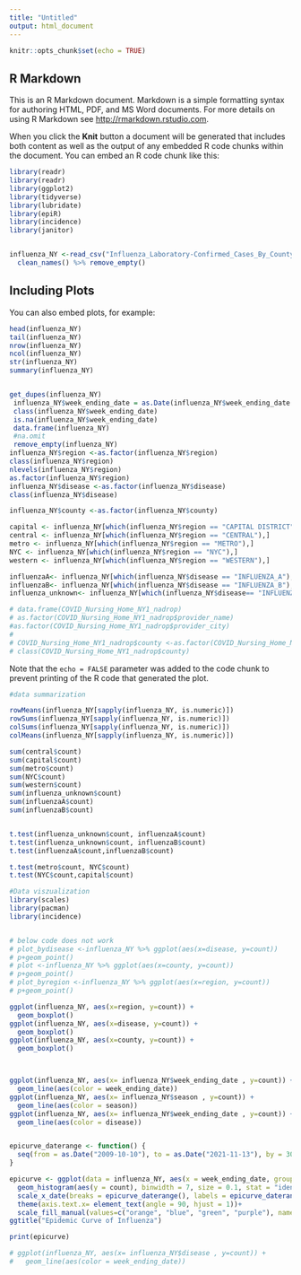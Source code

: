 ```yaml
---
title: "Untitled"
output: html_document
---
```


```r
knitr::opts_chunk$set(echo = TRUE)
```

## R Markdown

This is an R Markdown document. Markdown is a simple formatting syntax for authoring HTML, PDF, and MS Word documents. For more details on using R Markdown see <http://rmarkdown.rstudio.com>.

When you click the **Knit** button a document will be generated that includes both content as well as the output of any embedded R code chunks within the document. You can embed an R code chunk like this:

```r
library(readr)
library(readr)
library(ggplot2)
library(tidyverse)
library(lubridate)
library(epiR)
library(incidence)
library(janitor)


influenza_NY <-read_csv("Influenza_Laboratory-Confirmed_Cases_By_County__Beginning_2009-10_Season.csv") %>% 
  clean_names() %>% remove_empty()
```

## Including Plots

You can also embed plots, for example:

```r
head(influenza_NY)
tail(influenza_NY)
nrow(influenza_NY)
ncol(influenza_NY)
str(influenza_NY)
summary(influenza_NY)


get_dupes(influenza_NY)
 influenza_NY$week_ending_date = as.Date(influenza_NY$week_ending_date , format = "%m/%d/%Y")
 class(influenza_NY$week_ending_date)
 is.na(influenza_NY$week_ending_date)
 data.frame(influenza_NY)
 #na.omit 
 remove_empty(influenza_NY)
influenza_NY$region <-as.factor(influenza_NY$region)
class(influenza_NY$region)
nlevels(influenza_NY$region)
as.factor(influenza_NY$region)
influenza_NY$disease <-as.factor(influenza_NY$disease)
class(influenza_NY$disease)

influenza_NY$county <-as.factor(influenza_NY$county)

capital <- influenza_NY[which(influenza_NY$region == "CAPITAL DISTRICT"),]
central <- influenza_NY[which(influenza_NY$region == "CENTRAL"),]
metro <- influenza_NY[which(influenza_NY$region == "METRO"),]
NYC <- influenza_NY[which(influenza_NY$region == "NYC"),]
western <- influenza_NY[which(influenza_NY$region == "WESTERN"),]

influenzaA<- influenza_NY[which(influenza_NY$disease == "INFLUENZA_A"),]
influenzaB<- influenza_NY[which(influenza_NY$disease == "INFLUENZA_B"),]
influenza_unknown<- influenza_NY[which(influenza_NY$disease== "INFLUENZA_UNSPECIFIED"),]

# data.frame(COVID_Nursing_Home_NY1_nadrop)
# as.factor(COVID_Nursing_Home_NY1_nadrop$provider_name)
#as.factor(COVID_Nursing_Home_NY1_nadrop$provider_city)
# 
# COVID_Nursing_Home_NY1_nadrop$county <-as.factor(COVID_Nursing_Home_NY1_nadrop$county)
# class(COVID_Nursing_Home_NY1_nadrop$county)

```

Note that the `echo = FALSE` parameter was added to the code chunk to prevent printing of the R code that generated the plot.
```r
#data summarization

rowMeans(influenza_NY[sapply(influenza_NY, is.numeric)])
rowSums(influenza_NY[sapply(influenza_NY, is.numeric)])
colSums(influenza_NY[sapply(influenza_NY, is.numeric)])
colMeans(influenza_NY[sapply(influenza_NY, is.numeric)])

sum(central$count)
sum(capital$count)
sum(metro$count)
sum(NYC$count)
sum(western$count)
sum(influenza_unknown$count)
sum(influenzaA$count)
sum(influenzaB$count)


t.test(influenza_unknown$count, influenzaA$count)
t.test(influenza_unknown$count, influenzaB$count)
t.test(influenzaA$count,influenzaB$count)

t.test(metro$count, NYC$count)
t.test(NYC$count,capital$count)

```

```r
#Data viszualization
library(scales)
library(pacman)
library(incidence)


# below code does not work
# plot_bydisease <-influenza_NY %>% ggplot(aes(x=disease, y=count))
# p+geom_point()
# plot <-influenza_NY %>% ggplot(aes(x=county, y=count))
# p+geom_point()
# plot_byregion <-influenza_NY %>% ggplot(aes(x=region, y=count))
# p+geom_point()

ggplot(influenza_NY, aes(x=region, y=count)) +
  geom_boxplot()
ggplot(influenza_NY, aes(x=disease, y=count)) +
  geom_boxplot()
ggplot(influenza_NY, aes(x=county, y=count)) +
  geom_boxplot()



ggplot(influenza_NY, aes(x= influenza_NY$week_ending_date , y=count)) +
  geom_line(aes(color = week_ending_date))
ggplot(influenza_NY, aes(x= influenza_NY$season , y=count)) +
  geom_line(aes(color = season))
ggplot(influenza_NY, aes(x= influenza_NY$week_ending_date , y=count)) +
  geom_line(aes(color = disease))


epicurve_daterange <- function() {
  seq(from = as.Date("2009-10-10"), to = as.Date("2021-11-13"), by = 30,name = "Date")
}

epicurve <- ggplot(data = influenza_NY, aes(x = week_ending_date, group = disease, fill = disease))+
  geom_histogram(aes(y = count), binwidth = 7, size = 0.1, stat = "identity", position="identity") +
  scale_x_date(breaks = epicurve_daterange(), labels = epicurve_daterange())+
  theme(axis.text.x= element_text(angle = 90, hjust = 1))+
  scale_fill_manual(values=c("orange", "blue", "green", "purple"), name = "disease") + facet_grid(disease ~ .)+
ggtitle("Epidemic Curve of Influenza")

print(epicurve)

# ggplot(influenza_NY, aes(x= influenza_NY$disease , y=count)) +
#   geom_line(aes(color = week_ending_date))
```

